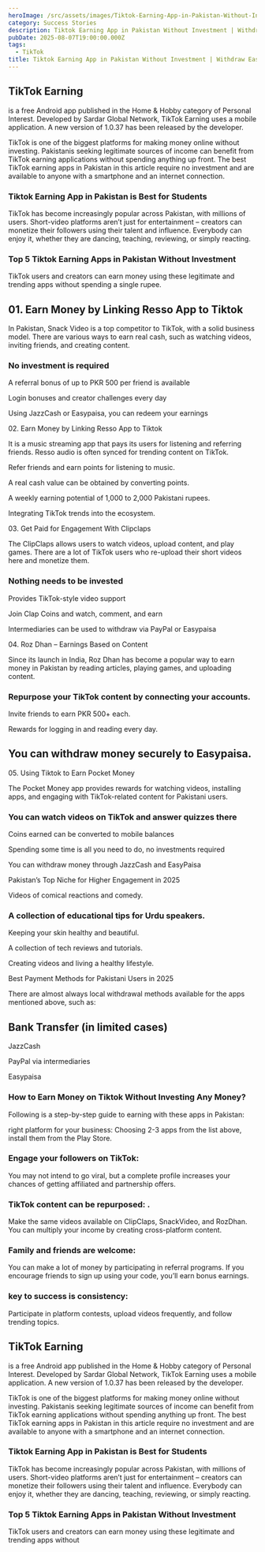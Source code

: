 ```yaml
---
heroImage: /src/assets/images/Tiktok-Earning-App-in-Pakistan-Without-Investment.jpg
category: Success Stories
description: Tiktok Earning App in Pakistan Without Investment | Withdraw EasyPaisa
pubDate: 2025-08-07T19:00:00.000Z
tags:
  - TikTok
title: Tiktok Earning App in Pakistan Without Investment | Withdraw EasyPaisa
---
```


## TikTok Earning 

is a free Android app published in the Home & Hobby category of Personal Interest. Developed by Sardar Global Network, TikTok Earning uses a mobile application. A new version of 1.0.37 has been released by the developer.

TikTok is one of the biggest platforms for making money online without investing. Pakistanis seeking legitimate sources of income can benefit from TikTok earning applications without spending anything up front. The best TikTok earning apps in Pakistan in this article require no investment and are available to anyone with a smartphone and an internet connection.

### Tiktok Earning App in Pakistan is Best for Students

TikTok has become increasingly popular across Pakistan, with millions of users. Short-video platforms aren’t just for entertainment – creators can monetize their followers using their talent and influence. Everybody can enjoy it, whether they are dancing, teaching, reviewing, or simply reacting.

### Top 5 Tiktok Earning Apps in Pakistan Without Investment

TikTok users and creators can earn money using these legitimate and trending apps without spending a single rupee.

## 01. Earn Money by Linking Resso App to Tiktok

In Pakistan, Snack Video is a top competitor to TikTok, with a solid business model. There are various ways to earn real cash, such as watching videos, inviting friends, and creating content.

### No investment is required

A referral bonus of up to PKR 500 per friend is available

Login bonuses and creator challenges every day

Using JazzCash or Easypaisa, you can redeem your earnings

02\. Earn Money by Linking Resso App to Tiktok

It is a music streaming app that pays its users for listening and referring friends. Resso audio is often synced for trending content on TikTok.

Refer friends and earn points for listening to music.

A real cash value can be obtained by converting points.

A weekly earning potential of 1,000 to 2,000 Pakistani rupees.

Integrating TikTok trends into the ecosystem.

03\. Get Paid for Engagement With Clipclaps

The ClipClaps allows users to watch videos, upload content, and play games. There are a lot of TikTok users who re-upload their short videos here and monetize them.

### Nothing needs to be invested

Provides TikTok-style video support

Join Clap Coins and watch, comment, and earn

Intermediaries can be used to withdraw via PayPal or Easypaisa

04\. Roz Dhan – Earnings Based on Content

Since its launch in India, Roz Dhan has become a popular way to earn money in Pakistan by reading articles, playing games, and uploading content.

### Repurpose your TikTok content by connecting your accounts.

Invite friends to earn PKR 500+ each.

Rewards for logging in and reading every day.

## You can withdraw money securely to Easypaisa.

05\. Using Tiktok to Earn Pocket Money

The Pocket Money app provides rewards for watching videos, installing apps, and engaging with TikTok-related content for Pakistani users.

### You can watch videos on TikTok and answer quizzes there

Coins earned can be converted to mobile balances

Spending some time is all you need to do, no investments required

You can withdraw money through JazzCash and EasyPaisa

Pakistan’s Top Niche for Higher Engagement in 2025

Videos of comical reactions and comedy.

### A collection of educational tips for Urdu speakers.

Keeping your skin healthy and beautiful.

A collection of tech reviews and tutorials.

Creating videos and living a healthy lifestyle.

Best Payment Methods for Pakistani Users in 2025

There are almost always local withdrawal methods available for the apps mentioned above, such as:

## Bank Transfer (in limited cases)

JazzCash

PayPal via intermediaries

Easypaisa

### How to Earn Money on Tiktok Without Investing Any Money?

Following is a step-by-step guide to earning with these apps in Pakistan:

right platform for your business: Choosing 2-3 apps from the list above, install them from the Play Store.

### Engage your followers on TikTok: 

You may not intend to go viral, but a complete profile increases your chances of getting affiliated and partnership offers.

### TikTok content can be repurposed: .

Make the same videos available on ClipClaps, SnackVideo, and RozDhan. You can multiply your income by creating cross-platform content.

### Family and friends are welcome: 

You can make a lot of money by participating in referral programs. If you encourage friends to sign up using your code, you’ll earn bonus earnings.

### key to success is consistency:

 Participate in platform contests, upload videos frequently, and follow trending topics.

## TikTok Earning 

is a free Android app published in the Home & Hobby category of Personal Interest. Developed by Sardar Global Network, TikTok Earning uses a mobile application. A new version of 1.0.37 has been released by the developer.

TikTok is one of the biggest platforms for making money online without investing. Pakistanis seeking legitimate sources of income can benefit from TikTok earning applications without spending anything up front. The best TikTok earning apps in Pakistan in this article require no investment and are available to anyone with a smartphone and an internet connection.

### Tiktok Earning App in Pakistan is Best for Students

TikTok has become increasingly popular across Pakistan, with millions of users. Short-video platforms aren’t just for entertainment – creators can monetize their followers using their talent and influence. Everybody can enjoy it, whether they are dancing, teaching, reviewing, or simply reacting.

### Top 5 Tiktok Earning Apps in Pakistan Without Investment

TikTok users and creators can earn money using these legitimate and trending apps without 
